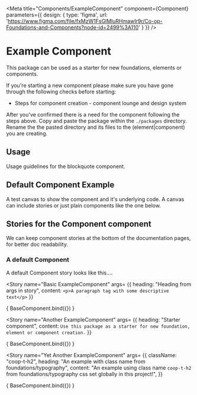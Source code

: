 
<!-- import your component -->

<!--  -->

<!-- Meta
      docs: http://
      Overview: Set up a number global story configurations within Meta, these can be overriden at story level
      Description: Configure a number of properties on your stories at a global level.  Add decorators, parameters, args, controls
      2 properties are required for your story in Meta.
       - `title`, depending on your react component the title will start with either Foundations, Elements or Components.  Followed by your react component name e.g. title="Components/Blockquote"
       - component:  The imported react component you are creating stories for.

       optional 'decorators', 'parameters', 'args'
-->
<Meta title="Components/ExampleComponent"
      component={Component}
      parameters={{
        design: {
          type: 'figma',
          url: 'https://www.figma.com/file/fxMzW1FsGlMluRHmawIr9r/Co-op-Foundations-and-Components?node-id=2499%3A110'
        }
      }} />

# Example Component
This package can be used as a starter for new foundations, elements or components.

If you're starting a new component please make sure you have gone through the following checks before starting:
- Steps for component creation - component lounge and design system

After you've confirmed there is a need for the component following the steps above.  Copy and paste the package within the `./packages` directory.
Rename the the pasted directory and its files to the (element|component) you are creating.

## Usage
Usage guidelines for the blockquote component.

## Default Component Example
A test canvas to show the component and it's underlying code.
A canvas can include stories or just plain components like the one below.
<!-- Canvas -->
<Canvas>
  <Component heading="A heading" content="This is an example Component you can copy from to create your own components"></Component>
</Canvas>

## Stories for the Component component
We can keep component stories at the bottom of the documentation pages, for better doc readability.

### A default Component
A default Component story looks like this....
<!-- Story
A canvas is created for each story,
Each story "name" shows up within the storybook nav under our named Meta "title" nav item
Stories can take args the same as the Meta tag, however Story args will override Meta args.
Stories can also take decorators or parameters, adding these <Story> tag level will override <Meta>
Create stories for each state, variant of your component.
 -->
<Story name="Basic ExampleComponent"
  args= {{
    heading: "Heading from args in story",
    content: `<p>A paragraph tag with some descriptive text</p>`
  }}
>
  { BaseComponent.bind({}) }
</Story>


<Story name="Another ExampleComponent"
  args= {{
    heading: "Starter component",
    content: `Use this package as a starter for new foundation, element or component creation.`
  }}
>
  { BaseComponent.bind({}) }
</Story>



<Story name="Yet Another ExampleComponent"
  args= {{
    className: "coop-t-h2",
    heading: "An example with class name from foundations/typography",
    content: "An example using class name `coop-t-h2` from foundations/typography css set globally in this project!",
  }}
>
  { BaseComponent.bind({}) }
</Story>



